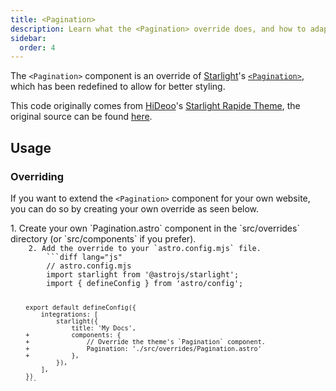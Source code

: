 ```yaml
---
title: <Pagination>
description: Learn what the <Pagination> override does, and how to adapt it.
sidebar:
  order: 4
---
```




The `<Pagination>` component is an override of [Starlight](https://starlight.astro.build)'s
[`<Pagination>`](https://starlight.astro.build/reference/overrides/#pagination),
which has been redefined to allow for better styling.

This code originally comes from [HiDeoo](https://github.com/HiDeoo)'s [Starlight Rapide Theme](https://starlight-theme-rapide.vercel.app/),
the original source can be found [here](https://github.com/HiDeoo/starlight-theme-rapide/blob/main/packages/starlight-theme-rapide/overrides/Pagination.astro).

## Usage

### Overriding

If you want to extend the `<Pagination>` component for your own website, you can do so by creating your own override as seen below.

<Steps>
	1. Create your own `Pagination.astro` component in the `src/overrides` directory (or `src/components` if you prefer).
        <Code code={Pagination} lang="astro" title="src/overrides/Pagination.astro" />
    2. Add the override to your `astro.config.mjs` file.
		```diff lang="js"
		// astro.config.mjs
		import starlight from '@astrojs/starlight';
		import { defineConfig } from 'astro/config';

		export default defineConfig({
			integrations: [
				starlight({
					title: 'My Docs',
		+			components: {
		+				// Override the theme's `Pagination` component.
		+				Pagination: './src/overrides/Pagination.astro'
		+			},
				}),
			],
		})
		```
</Steps>
